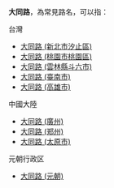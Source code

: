 '''大同路'''，為常見路名，可以指：
;台灣
*[[大同路_(新北市汐止區)|大同路 (新北市汐止區)]]
*[[大同路_(桃園市桃園區)|大同路 (桃園市桃園區)]]
*[[大同路_(雲林縣斗六市)|大同路 (雲林縣斗六市)]]
*[[大同路_(臺南市)|大同路 (臺南市)]]
*[[大同路_(高雄市)|大同路 (高雄市)]]
;中國大陸
*[[大同路_(廣州)|大同路 (廣州)]]
*[[大同路_(郑州)|大同路 (郑州)]]
*[[大同路_(太原市)|大同路 (太原市)]]

;元朝行政区
*[[大同路_(元朝)|大同路 (元朝)]]

{{disambig|Cat=街道名消歧义}}